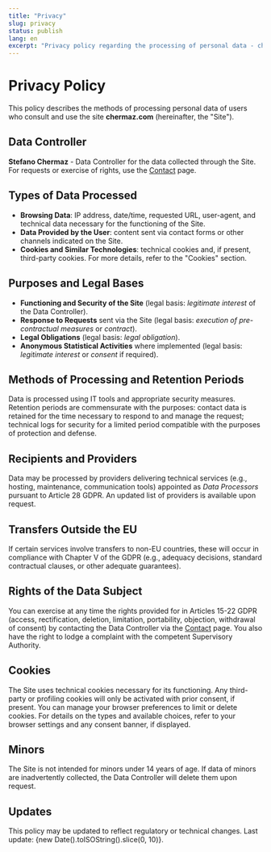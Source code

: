 ```yaml
---
title: "Privacy"
slug: privacy
status: publish
lang: en
excerpt: "Privacy policy regarding the processing of personal data - chermaz.com"
---
```


<div class="content-large">

# Privacy Policy

This policy describes the methods of processing personal data of users who consult and use the site **chermaz.com** (hereinafter, the "Site").

## Data Controller

**Stefano Chermaz** - Data Controller for the data collected through the Site. For requests or exercise of rights, use the [Contact](/it/contact/) page.

## Types of Data Processed

- **Browsing Data**: IP address, date/time, requested URL, user-agent, and technical data necessary for the functioning of the Site.
- **Data Provided by the User**: content sent via contact forms or other channels indicated on the Site.
- **Cookies and Similar Technologies**: technical cookies and, if present, third-party cookies. For more details, refer to the "Cookies" section.

## Purposes and Legal Bases

- **Functioning and Security of the Site** (legal basis: *legitimate interest* of the Data Controller).
- **Response to Requests** sent via the Site (legal basis: *execution of pre-contractual measures* or *contract*).
- **Legal Obligations** (legal basis: *legal obligation*).
- **Anonymous Statistical Activities** where implemented (legal basis: *legitimate interest* or *consent* if required).

## Methods of Processing and Retention Periods

Data is processed using IT tools and appropriate security measures. Retention periods are commensurate with the purposes: contact data is retained for the time necessary to respond to and manage the request; technical logs for security for a limited period compatible with the purposes of protection and defense.

## Recipients and Providers

Data may be processed by providers delivering technical services (e.g., hosting, maintenance, communication tools) appointed as *Data Processors* pursuant to Article 28 GDPR. An updated list of providers is available upon request.

## Transfers Outside the EU

If certain services involve transfers to non-EU countries, these will occur in compliance with Chapter V of the GDPR (e.g., adequacy decisions, standard contractual clauses, or other adequate guarantees).

## Rights of the Data Subject

You can exercise at any time the rights provided for in Articles 15-22 GDPR (access, rectification, deletion, limitation, portability, objection, withdrawal of consent) by contacting the Data Controller via the [Contact](/it/contact/) page. You also have the right to lodge a complaint with the competent Supervisory Authority.

## Cookies

The Site uses technical cookies necessary for its functioning. Any third-party or profiling cookies will only be activated with prior consent, if present. You can manage your browser preferences to limit or delete cookies. For details on the types and available choices, refer to your browser settings and any consent banner, if displayed.

## Minors

The Site is not intended for minors under 14 years of age. If data of minors are inadvertently collected, the Data Controller will delete them upon request.

## Updates

This policy may be updated to reflect regulatory or technical changes. Last update: {new Date().toISOString().slice(0, 10)}.

</div>
